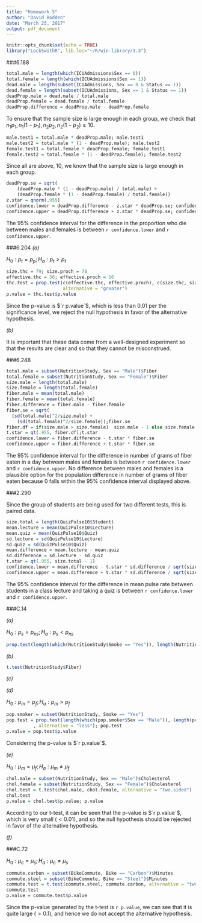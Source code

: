 ```yaml
---
title: "Homework 5"
author: "David Rodden"
date: "March 25, 2017"
output: pdf_document
---
```


```r
knitr::opts_chunk$set(echo = TRUE)
library("Lock5withR", lib.loc="~/R/win-library/3.3")
```

###6.188
```r
total.male = length(which(ICUAdmissions$Sex == 0))
total.female = length(which(ICUAdmissions$Sex == 1))
dead.male = length(subset(ICUAdmissions, Sex == 0 & Status == 1))
dead.female = length(subset(ICUAdmissions, Sex == 1 & Status == 1))
deadProp.male = dead.male / total.male
deadProp.female = dead.female / total.female
deadProp.difference = deadProp.male - deadProp.female
```
To ensure that the sample size is large enough in each group, we check that $n_1p_1, n_1(1-p_1), n_2p_2, n_2(1 - p_2) \geq 10$.
```r
male.test1 = total.male * deadProp.male; male.test1
male.test2 = total.male * (1 - deadProp.male); male.test2
female.test1 = total.female * deadProp.female; female.test1
female.test2 = total.female * (1 - deadProp.female); female.test2
```
Since all are above, 10, we know that the sample size is large enough in each group.
```r
deadProp.se = sqrt(
    (deadProp.male * (1 - deadProp.male) / total.male) + 
    (deadProp.female * (1 - deadProp.female) / total.female))
z.star = qnorm(.955)
confidence.lower = deadProp.difference - z.star * deadProp.se; confidence.lower
confidence.upper = deadProp.difference + z.star * deadProp.se; confidence.upper
```

The 95% confidence interval for the difference in the proportion who die between males and females is between `r confidence.lower` and `r confidence.upper`.

###6.204
*(a)*

$H_0: p_t = p_p; H_a: p_t > p_t$
```r
size.thc = 79; size.proch = 78
effective.thc = 36; effective.proch = 16
thc.test = prop.test(c(effective.thc, effective.proch), c(size.thc, size.proch),
                     alternative = "greater")
p.value = thc.test$p.value
```
Since the p-value is $`r p.value`$, which is less than 0.01 per the significance level, we reject the null hypothesis in favor of the alternative hypothesis.

*(b)*

It is important that these data come from a well-designed experiment so that the results are clear and so that they cannot be misconstrued.

###6.248

```r
total.male = subset(NutritionStudy, Sex == "Male")$Fiber
total.female = subset(NutritionStudy, Sex == "Female")$Fiber
size.male = length(total.male)
size.female = length(total.female)
fiber.male = mean(total.male)
fiber.female = mean(total.female)
fiber.difference = fiber.male - fiber.female
fiber.se = sqrt(
  (sd(total.male)^2/size.male) + 
    (sd(total.female)^2/size.female));fiber.se
fiber.df = if(size.male > size.female)  size.male - 1 else size.female - 1
t.star = qt(.955, fiber.df);t.star
confidence.lower = fiber.difference - t.star * fiber.se
confidence.upper = fiber.difference + t.star * fiber.se
```
The 95% confidence interval for the difference in number of grams of fiber eaten in a day between males and females is between `r confidence.lower` and `r confidence.upper`.
No difference between males and females is a plausible option for the population difference in number of grams of fiber eaten because 0 falls within the 95% confidence interval displayed above.

###2.290

Since the group of students are being used for two different tests, this is paired data.

```r
size.total = length(QuizPulse10$Student)
mean.lecture = mean(QuizPulse10$Lecture)
mean.quiz = mean(QuizPulse10$Quiz)
sd.lecture = sd(QuizPulse10$Lecture)
sd.quiz = sd(QuizPulse10$Quiz)
mean.difference = mean.lecture - mean.quiz
sd.difference = sd.lecture - sd.quiz
t.star = qt(.955, size.total - 1)
confidence.lower = mean.difference - t.star * sd.difference / sqrt(size.total)
confidence.upper = mean.difference + t.star * sd.difference / sqrt(size.total)
```
The 95% confidence interval for the difference in mean pulse rate between students in a class lecture and taking a quiz is between `r confidence.lower` and `r confidence.upper`.

###C.14

*(a)*

$H_0: p_s = p_{ns}; H_a: p_s < p_{ns}$
```r
prop.test(length(which(NutritionStudy$Smoke == "Yes")), length(NutritionStudy$Smoke), conf.level = 0.95)
```

*(b)*
```r
t.test(NutritionStudy$Fiber)
```

*(c)*


*(d)*

$H_0: p_m = p_f; H_a: p_m > p_f$
```r
pop.smoker = subset(NutritionStudy, Smoke == "Yes")
pop.test = prop.test(length(which(pop.smoker$Sex == "Male")), length(pop.smoker$Sex)
          , alternative = "less"); pop.test
p.value = pop.test$p.value
```
Considering the p-value is $`r p.value`$.

*(e)*

$H_0: \mu_m = \mu_f; H_a: \mu_m \neq \mu_f$
```r
chol.male = subset(NutritionStudy, Sex == "Male")$Cholesterol
chol.female = subset(NutritionStudy, Sex == "Female")$Cholesterol
chol.test = t.test(chol.male, chol.female, alternative = "two.sided")
chol.test
p.value = chol.test$p.value; p.value
```
According to our t-test, it can be seen that the p-value is $`r p.value`$, which is very small ($< 0.01$), and so the null hypothesis should be rejected in favor of the alternative hypothesis.

*(f)*



###C.72

$H_0: \mu_c = \mu_s; H_a: \mu_c \neq \mu_s$
```r
commute.carbon = subset(BikeCommute, Bike == "Carbon")$Minutes
commute.steel = subset(BikeCommute, Bike == "Steel")$Minutes
commute.test = t.test(commute.steel, commute.carbon, alternative = "two.sided")
commute.test
p.value = commute.test$p.value
```
Since the p-value generated by the t-test is `r p.value`, we can see that it is quite large ($> 0.1$), and hence we do not accept the alternative hypothesis.
